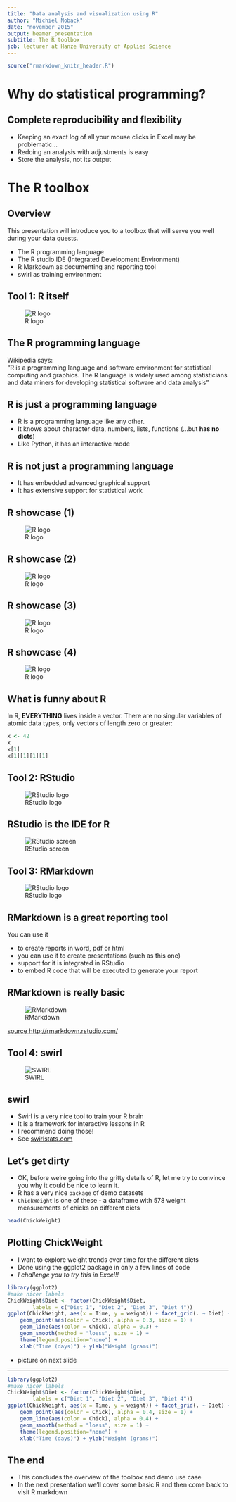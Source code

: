 ```yaml
---
title: "Data analysis and visualization using R"
author: "Michiel Noback"
date: "november 2015"
output: beamer_presentation
subtitle: The R toolbox
job: lecturer at Hanze University of Applied Science
---
```


```r
source("rmarkdown_knitr_header.R")
```

# Why do statistical programming?

## Complete reproducibility and flexibility

- Keeping an exact log of all your mouse clicks in Excel may be problematic...
- Redoing an analysis with adjustments is easy
- Store the analysis, not its output

# The R toolbox

## Overview

This presentation will introduce you to a toolbox that will serve you well during your data quests.  

- The R programming language
- The R studio IDE (Integrated Development Environment)
- R Markdown as documenting and reporting tool
- swirl as training environment


## Tool 1: R itself

![R logo](figures/Rlogo.jpg)


## The R programming language

Wikipedia says:  
    "R is a programming language and software environment for statistical 
    computing and graphics. The R language is widely used among 
    statisticians and data miners for developing statistical software
    and data analysis"


## R is just a programming language

- R is a programming language like any other. 
- It knows about character data, numbers, lists, functions (...but **has no dicts**)
- Like Python, it has an interactive mode


## R is **not** just a programming language

- It has embedded advanced graphical support
- It has extensive support for statistical work

## R showcase (1)

![R logo](figures/Rgallery_CC-vs_nCC_kT_prof.png)

## R showcase (2)

![R logo](figures/Rgallery_correlation.png)

## R showcase (3)

![R logo](figures/RGallery_galaxy_density_contours.jpg)

## R showcase (4)

![R logo](figures/Rgallery_temperature_monthly_boxplot.png)

## What is funny about R

In R, **EVERYTHING** lives inside a vector. There are no singular variables of atomic data types, only vectors of length zero or greater:

```r
x <- 42
x
x[1]
x[1][1][1][1]
```


## Tool 2: RStudio

![RStudio logo](figures/RStudioLogo.png)


## RStudio is the IDE for R

![RStudio screen](figures/RStudio_screen1.jpg)


## Tool 3: RMarkdown

![RStudio logo](figures/markdown_logo.jpg)


## RMarkdown is a great reporting tool

You can use it  

- to create reports in word, pdf or html
- you can use it to create presentations (such as this one)
- support for it is integrated in RStudio
- to embed R code that will be executed to generate your report


## RMarkdown is really basic

![RMarkdown](figures/markdownOverview.png)

[source http://rmarkdown.rstudio.com/](http://rmarkdown.rstudio.com/)

## Tool 4: swirl

![SWIRL](figures/SwirlLogo2.png)


## swirl 

- Swirl is a very nice tool to train your R brain  
- It is a framework for interactive lessons in R 
- I recommend doing those!
- See [swirlstats.com](http://swirlstats.com/)


## Let's get dirty

- OK, before we're going into the gritty details of R, let me try to convince you why it could be nice to learn it.
- R has a very nice `package` of demo datasets
- `ChickWeight` is one of these - a dataframe with 578 weight measurements of chicks on different diets

```r
head(ChickWeight)
```

## Plotting ChickWeight
- I want to explore weight trends over time for the different diets
- Done using the ggplot2 package in only a few lines of code
- *I challenge you to try this in Excel!!*

```r
library(ggplot2)
#make nicer labels
ChickWeight$Diet <- factor(ChickWeight$Diet,
        labels = c("Diet 1", "Diet 2", "Diet 3", "Diet 4"))
ggplot(ChickWeight, aes(x = Time, y = weight)) + facet_grid(. ~ Diet) +
    geom_point(aes(color = Chick), alpha = 0.3, size = 1) + 
    geom_line(aes(color = Chick), alpha = 0.3) + 
    geom_smooth(method = "loess", size = 1) +
    theme(legend.position="none") +
    xlab("Time (days)") + ylab("Weight (grams)")
```

* picture on next slide

----

```r
library(ggplot2)
#make nicer labels
ChickWeight$Diet <- factor(ChickWeight$Diet,
        labels = c("Diet 1", "Diet 2", "Diet 3", "Diet 4"))
ggplot(ChickWeight, aes(x = Time, y = weight)) + facet_grid(. ~ Diet) +
    geom_point(aes(color = Chick), alpha = 0.4, size = 1) + 
    geom_line(aes(color = Chick), alpha = 0.4) + 
    geom_smooth(method = "loess", size = 1) +
    theme(legend.position="none") +
    xlab("Time (days)") + ylab("Weight (grams)")
```

## The end

- This concludes the overview of the toolbox and demo use case
- In the next presentation we'll cover some basic R and then come back to visit R markdown

